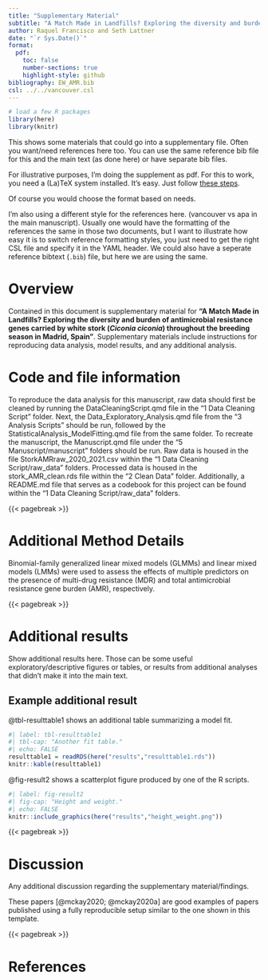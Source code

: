 ```yaml
---
title: "Supplementary Material"
subtitle: "A Match Made in Landfills? Exploring the diversity and burden of antimicrobial resistance genes carried by white stork (Ciconia ciconia) throughout the breeding season in Madrid, Spain"
author: Raquel Francisco and Seth Lattner
date: "`r Sys.Date()`"
format:
  pdf:
    toc: false
    number-sections: true
    highlight-style: github
bibliography: EW_AMR.bib
csl: ../../vancouver.csl
---
```


```r
# load a few R packages
library(here)
library(knitr)
```

This shows some materials that could go into a supplementary file. Often you want/need references here too. You can use the same reference bib file for this and the main text (as done here) or have separate bib files.

For illustrative purposes, I'm doing the supplement as pdf. For this to work, you need a (La)TeX system installed. It's easy. Just follow [these steps](https://quarto.org/docs/output-formats/pdf-basics.html).

Of course you would choose the format based on needs.

I'm also using a different style for the references here. (vancouver vs apa in the main manuscript). Usually one would have the formatting of the references the same in those two documents, but I want to illustrate how easy it is to switch reference formatting styles, you just need to get the right CSL file and specify it in the YAML header. We could also have a seperate reference bibtext (`.bib`) file, but here we are using the same.

# Overview

Contained in this document is supplementary material for **"A Match Made in Landfills? Exploring the diversity and burden of antimicrobial resistance genes carried by white stork (*Ciconia ciconia*) throughout the breeding season in Madrid, Spain"**. Supplementary materials include instructions for reproducing data analysis, model results, and any additional analysis. 

# Code and file information

To reproduce the data analysis for this manuscript, raw data should first be cleaned by running the DataCleaningScript.qmd file in the "1 Data Cleaning Script" folder. Next, the Data_Exploratory_Analysis.qmd file from the "3 Analysis Scripts" should be run, followed by the StatisticalAnalysis_ModelFitting.qmd file from the same folder. To recreate the manuscript, the Manuscript.qmd file under the "5 Manuscript/manuscript" folders should be run. Raw data is housed in the file StorkAMRraw_2020_2021.csv within the "1 Data Cleaning Script/raw_data" folders. Processed data is housed in the stork_AMR_clean.rds file within the "2 Clean Data" folder. Additionally, a README.md file that serves as a codebook for this project can be found within the "1 Data Cleaning Script/raw_data" folders.

{{< pagebreak >}}

# Additional Method Details

Binomial-family generalized linear mixed models (GLMMs) and linear mixed models (LMMs) were used to assess the effects of multiple predictors on the presence of multi-drug resistance (MDR) and total antimicrobial resistance gene burden (AMR), respectively. 

{{< pagebreak >}}

# Additional results

Show additional results here. Those can be some useful exploratory/descriptive figures or tables, or results from additional analyses that didn't make it into the main text.

## Example additional result

@tbl-resulttable1 shows an additional table summarizing a model fit.

```r
#| label: tbl-resulttable1
#| tbl-cap: "Another fit table."
#| echo: FALSE
resulttable1 = readRDS(here("results","resulttable1.rds"))
knitr::kable(resulttable1)
```

@fig-result2 shows a scatterplot figure produced by one of the R scripts.

```r
#| label: fig-result2
#| fig-cap: "Height and weight."
#| echo: FALSE
knitr::include_graphics(here("results","height_weight.png"))
```

{{< pagebreak >}}

# Discussion

Any additional discussion regarding the supplementary material/findings.

These papers [@mckay2020; @mckay2020a] are good examples of papers published using a fully reproducible setup similar to the one shown in this template.

{{< pagebreak >}}

# References
